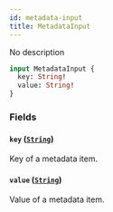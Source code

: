 ```yaml
---
id: metadata-input
title: MetadataInput
---
```


No description

```graphql
input MetadataInput {
  key: String!
  value: String!
}
```

### Fields

#### `key` ([`String`](../../../developer/api-reference/scalars/string))

Key of a metadata item.

#### `value` ([`String`](../../../developer/api-reference/scalars/string))

Value of a metadata item.
